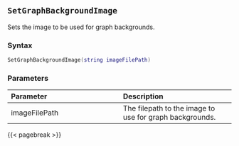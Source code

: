 ## `SetGraphBackgroundImage`

Sets the image to be used for graph backgrounds.

### Syntax {-}

``` .lua
SetGraphBackgroundImage(string imageFilePath)
```

### Parameters {-}

**Parameter** | **Description**
| :-- | :-- |
imageFilePath | The filepath to the image to use for graph backgrounds.

{{< pagebreak >}}


